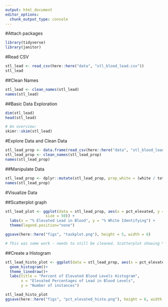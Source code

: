 ```yaml
---
output: html_document
editor_options: 
  chunk_output_type: console
---
```


#Attach packages
```r
library(tidyverse)
library(janitor)
```

#Read CSV
```r
stl_lead <- read_csv(here::here("data", "stl_blood_lead.csv"))
stl_lead
```

##Clean Names
```r
stl_lead <- clean_names(stl_lead)
names(stl_lead)
```

##Basic Data Exploration
```r
dim(stl_lead)
head(stl_lead)

# An overview:
skimr::skim(stl_lead)
```

#Explore Data and Clean Data
```r
stl_lead_prop <- data.frame(read_csv(here::here("data", "stl_blood_lead.csv")))
stl_lead_prop <- clean_names(stl_lead_prop)
names(stl_lead_prop)
```

##Manipulate Data
```r
stl_lead_prop <- dplyr::mutate(stl_lead_prop, prop_white = (white / total_pop)*100)
names(stl_lead_prop)
```

#Visualize Data

##Scatterplot graph
```r
stl_lead_plot <- ggplot(data = stl_lead_prop, aes(x = pct_elevated, y = prop_white)) + geom_jitter(aes(colour = "red", 
                  size = 50)) +
  labs(x = "% Elevated Lead in Blood", y = "% White Identifying") +
  theme(legend.position="none")

ggsave(here::here("figs", "taskplot.png"), height = 5, width = 6)

# This was some work - needs to still be cleaned. Scatterplot showing % with elevated lead in blood levels vs % white identifying in census tract
```

##Create a Histogram
```r
stl_lead_histo_plot <- ggplot(data = stl_lead_prop, aes(x = pct_elevated))+
  geom_histogram()+
  theme_linedraw()+
  labs(title = "Percent of Elevated Blood Levels Histogram",
       x = "Elevated Percentages of Lead in Blood Levels",
       y = "Number of instances")

stl_lead_histo_plot
ggsave(here::here("figs", "pct_elevated_histo.png"), height = 6, width = 7)
```


